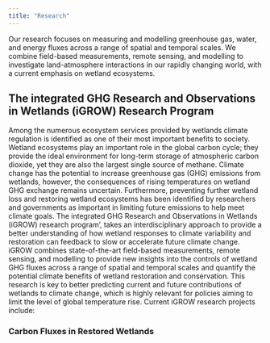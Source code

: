 ```yaml
---
title: "Research"
---
```

Our research focuses on measuring and modelling greenhouse gas, water, and energy fluxes across a range of spatial and temporal scales. We combine field-based measurements, remote sensing, and modelling to investigate land-atmosphere interactions in our rapidly changing world, with a current emphasis on wetland ecosystems.

## The integrated GHG Research and Observations in Wetlands (iGROW) Research Program
Among the numerous ecosystem services provided by wetlands climate regulation is identified as one of their most important benefits to society. Wetland ecosystems play an important role in the global carbon cycle; they provide the ideal environment for long-term storage of atmospheric carbon dioxide, yet they are also the largest single source of methane. Climate change has the potential to increase greenhouse gas (GHG) emissions from wetlands, however, the consequences of rising temperatures on wetland GHG exchange remains uncertain. Furthermore, preventing further wetland loss and restoring wetland ecosystems has been identified by researchers and governments as important in limiting future emissions to help meet climate goals. The integrated GHG Research and Observations in Wetlands (iGROW) research program’, takes an interdisciplinary approach to provide a better understanding of how wetland responses to climate variability and restoration can feedback to slow or accelerate future climate change. iGROW combines state-of-the-art field-based measurements, remote sensing, and modelling to provide new insights into the controls of wetland GHG fluxes across a range of spatial and temporal scales and quantify the potential climate benefits of wetland restoration and conservation. This research is key to better predicting current and future contributions of wetlands to climate change, which is highly relevant for policies aiming to limit the level of global temperature rise. Current iGROW research projects include:

### Carbon Fluxes in Restored Wetlands